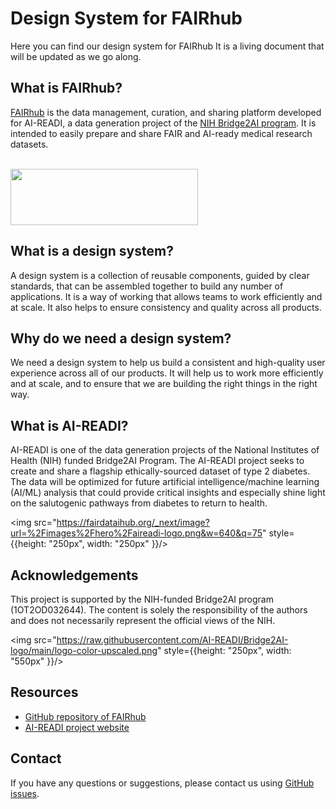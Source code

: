 
<Meta title="Welcome" />

# Design System for FAIRhub

Here you can find our design system for FAIRhub It is a living document that will be updated as we go along.

## What is FAIRhub?

[FAIRhub](https://fairhub.io/) is the data management, curation, and sharing platform developed for AI-READI, a data generation project of the [NIH Bridge2AI program](https://commonfund.nih.gov/bridge2ai). It is intended to easily prepare and share FAIR and AI-ready medical research datasets.
<div style={{textAlign:"center"}}>
<br />


<a>
  <img src="https://github.com/AI-READI/fairhub.io-logo/blob/main/logo-with-text.png?raw=true"
height="90" width="300"/>
</a>
</div>

## What is a design system?

A design system is a collection of reusable components, guided by clear standards, that can be assembled together to build any number of applications. It is a way of working that allows teams to work efficiently and at scale. It also helps to ensure consistency and quality across all products.

## Why do we need a design system?

We need a design system to help us build a consistent and high-quality user experience across all of our products. It will help us to work more efficiently and at scale, and to ensure that we are building the right things in the right way.

## What is AI-READI?

AI-READI is one of the data generation projects of the National Institutes of Health (NIH) funded Bridge2AI Program. The AI-READI project seeks to create and share a flagship ethically-sourced dataset of type 2 diabetes. The data will be optimized for future artificial intelligence/machine learning (AI/ML) analysis that could provide critical insights and especially shine light on the salutogenic pathways from diabetes to return to health.

<div style={{textAlign:"center"}}>

<img src="https://fairdataihub.org/_next/image?url=%2Fimages%2Fhero%2Faireadi-logo.png&w=640&q=75" style={{height: "250px", width: "250px" }}/>

 </div>


## Acknowledgements

This project is supported by the NIH-funded Bridge2AI program (1OT2OD032644). The content is solely the responsibility of the authors and does not necessarily represent the official views of the NIH.

<div style={{textAlign:"center"}}>

<img src="https://raw.githubusercontent.com/AI-READI/Bridge2AI-logo/main/logo-color-upscaled.png" style={{height: "250px", width: "550px" }}/>

 </div>

## Resources

* [GitHub repository of FAIRhub](https://github.com/AI-READI/fairhub.io)
* [AI-READI project website](https://aireadi.org/)

## Contact

If you have any questions or suggestions, please contact us using [GitHub issues](https://github.com/AI-READI/fairhub.io/issues/new).


